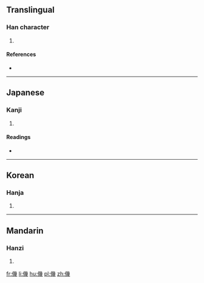 ==Translingual==

===Han character===
{{Han char|rn=9|rad=人|as=12|sn=14|four=|canj=OVII|ids=⿰亻幾}}

# {{defn|Han|sort=人12}}

====References====
* {{Han ref|kx=0117.030|dkj=01106|dj=0248.090|hdz=10223.050|uh=50DF|ud=20703}}

----

==Japanese==

===Kanji===
{{ja-kanji|grade=|rs=人12}}

# {{defn|lang=ja|sort=人12}}

====Readings====
* {{ja-readings|on=[[き]] (ki), [[げ]] (ge)|kun=[[よくつつしむ]] (yokutsutsushimu), [[ちかい]] (chikai)}}

----

==Korean==

===Hanja===
{{ko-hanja|hangeul=기|rv=gi|mr=ki}}

# {{defn|lang=ko|sort=人12}}

----

==Mandarin==

===Hanzi===
{{cmn-hanzi|pin=[[jī]] ([[ji1]]), [[jiào]] ([[jiao4]])|wg=chi<sup>1</sup>, chiao<sup>4</sup>}}

# {{defn|lang=cmn|sort=人12}}

[[fr:僟]]
[[li:僟]]
[[hu:僟]]
[[pl:僟]]
[[zh:僟]]